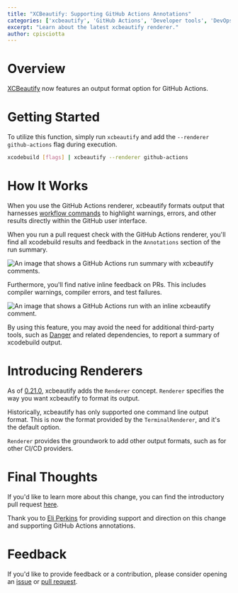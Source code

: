 ```yaml
---
title: "XCBeautify: Supporting GitHub Actions Annotations"
categories: ['xcbeautify', 'GitHub Actions', 'Developer tools', 'DevOps', 'Open Source']
excerpt: "Learn about the latest xcbeautify renderer."
author: cpisciotta
---
```


# Overview

[XCBeautify](https://github.com/tuist/xcbeautify) now features an output format option for GitHub Actions.

# Getting Started

To utilize this function, simply run `xcbeautify` and add the `--renderer github-actions` flag during execution.

```sh
xcodebuild [flags] | xcbeautify --renderer github-actions
```

# How It Works

When you use the GitHub Actions renderer, xcbeautify formats output that harnesses [workflow commands](https://docs.github.com/en/actions/using-workflows/workflow-commands-for-github-actions) to highlight warnings, errors, and other results directly within the GitHub user interface.

When you run a pull request check with the GitHub Actions renderer, you'll find all xcodebuild results and feedback in the `Annotations` section of the run summary. 

![An image that shows a GitHub Actions run summary with xcbeautify comments.](/images/blog/2023/09/06/xcbeautify-gh-summary.png)

Furthermore, you'll find native inline feedback on PRs. This includes compiler warnings, compiler errors, and test failures.

![An image that shows a GitHub Actions run with an inline xcbeautify comment.](/images/blog/2023/09/06/xcbeautify-gh-comment.png)

By using this feature, you may avoid the need for additional third-party tools, such as [Danger](https://github.com/danger/swift) and related dependencies, to report a summary of xcodebuild output.

# Introducing Renderers

As of [0.21.0](https://github.com/tuist/xcbeautify/releases/tag/0.21.0), xcbeautify adds the `Renderer` concept. `Renderer` specifies the way you want xcbeautify to format its output.

Historically, xcbeautify has only supported one command line output format. This is now the format provided by the `TerminalRenderer`, and it's the default option.

`Renderer` provides the groundwork to add other output formats, such as for other CI/CD providers.

# Final Thoughts

If you'd like to learn more about this change, you can find the introductory pull request [here](https://github.com/tuist/xcbeautify/pull/107). 

Thank you to [Eli Perkins](https://eliperkins.com) for providing support and direction on this change and supporting GitHub Actions annotations.

# Feedback

If you'd like to provide feedback or a contribution, please consider opening an [issue](https://github.com/tuist/xcbeautify/issues) or [pull request](https://github.com/tuist/xcbeautify/pulls).
